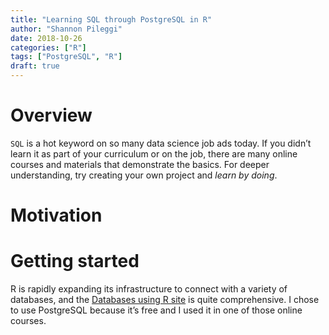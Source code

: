 ```yaml
---
title: "Learning SQL through PostgreSQL in R"
author: "Shannon Pileggi"
date: 2018-10-26
categories: ["R"]
tags: ["PostgreSQL", "R"]
draft: true
---
```


# Overview

`SQL` is a hot keyword on so many data science job ads today.  If you didn't learn it as part of your curriculum or on the job, there are many online courses and materials that demonstrate the basics.  For deeper understanding, try creating your own project and _learn by doing_.  

# Motivation

# Getting started

R is rapidly expanding its infrastructure to connect with a variety of databases, and the [Databases using R site](https://db.rstudio.com/) is quite comprehensive.  I chose to use PostgreSQL because it's free and I used it in one of those online courses.  